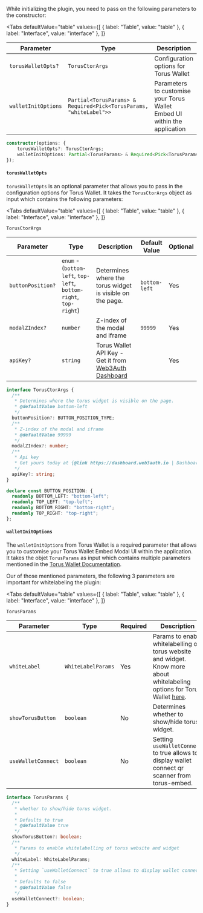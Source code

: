 
While initializing the plugin, you need to pass on the following parameters to the constructor:

<Tabs
  defaultValue="table"
  values={[
    { label: "Table", value: "table" },
    { label: "Interface", value: "interface" },
  ]}
>

<TabItem value="table">

| Parameter           | Type                                                               | Description                                                               | Optional |
| ------------------- | ------------------------------------------------------------------ | ------------------------------------------------------------------------- | -------- |
| `torusWalletOpts?`  | `TorusCtorArgs`                                                    | Configuration options for Torus Wallet                                    | Yes      |
| `walletInitOptions` | `Partial<TorusParams> & Required<Pick<TorusParams, "whiteLabel">>` | Parameters to customise your Torus Wallet Embed UI within the application | No       |

</TabItem>

<TabItem value="interface">

```ts
constructor(options: {
    torusWalletOpts?: TorusCtorArgs;
    walletInitOptions: Partial<TorusParams> & Required<Pick<TorusParams, "whiteLabel">>;
});
```

</TabItem>

</Tabs>

#### `torusWalletOpts`

`torusWalletOpts` is an optional parameter that allows you to pass in the configuration options for Torus Wallet. It takes the `TorusCtorArgs` object
as input which contains the following parameters:

<Tabs
  defaultValue="table"
  values={[
    { label: "Table", value: "table" },
    { label: "Interface", value: "interface" },
  ]}
>

<TabItem value="table">

`TorusCtorArgs`

| Parameter         | Type                                                              | Description                                                                            | Default Value | Optional |
| ----------------- | ----------------------------------------------------------------- | -------------------------------------------------------------------------------------- | ------------- | -------- |
| `buttonPosition?` | `enum` - (`bottom-left`, `top-left`, `bottom-right`, `top-right`) | Determines where the torus widget is visible on the page.                              | `bottom-left` | Yes      |
| `modalZIndex?`    | `number`                                                          | Z-index of the modal and iframe                                                        | `99999`       | Yes      |
| `apiKey?`         | `string`                                                          | Torus Wallet API Key - Get it from [Web3Auth Dashboard](https://dashboard.web3auth.io) |               | Yes      |

</TabItem>

<TabItem value="interface">

```ts
interface TorusCtorArgs {
  /**
   * Determines where the torus widget is visible on the page.
   * @defaultValue bottom-left
   */
  buttonPosition?: BUTTON_POSITION_TYPE;
  /**
   * Z-index of the modal and iframe
   * @defaultValue 99999
   */
  modalZIndex?: number;
  /**
   * Api key
   * Get yours today at {@link https://dashboard.web3auth.io | Dashboard}
   */
  apiKey?: string;
}

declare const BUTTON_POSITION: {
  readonly BOTTOM_LEFT: "bottom-left";
  readonly TOP_LEFT: "top-left";
  readonly BOTTOM_RIGHT: "bottom-right";
  readonly TOP_RIGHT: "top-right";
};
```

</TabItem>

</Tabs>

#### `walletInitOptions`

The `walletInitOptions` from Torus Wallet is a required parameter that allows you to customise your Torus Wallet Embed Modal UI within the
application. It takes the objet `TorusParams` as input which contains multiple parameters mentioned in the
[Torus Wallet Documentation](https://docs.tor.us/wallet/sdk/class#init).

Our of those mentioned parameters, the following 3 parameters are important for whitelabeling the plugin:

<Tabs
  defaultValue="table"
  values={[
    { label: "Table", value: "table" },
    { label: "Interface", value: "interface" },
  ]}
>

<TabItem value="table">

`TorusParams`

| Parameter          | Type               | Required | Description                                                                                                                                                                  | Default |
| ------------------ | ------------------ | -------- | ---------------------------------------------------------------------------------------------------------------------------------------------------------------------------- | ------- |
| `whiteLabel`       | `WhiteLabelParams` | Yes      | Params to enable whitelabelling of torus website and widget. Know more about whitelabeling options for Torus Wallet [here](https://docs.tor.us/wallet/sdk/class#whitelabel). | N/A     |
| `showTorusButton`  | `boolean`          | No       | Determines whether to show/hide torus widget.                                                                                                                                | `true`  |
| `useWalletConnect` | `boolean`          | No       | Setting `useWalletConnect` to true allows to display wallet connect qr scanner from torus-embed.                                                                             | `false` |

</TabItem>

<TabItem value="interface">

```ts
interface TorusParams {
  /**
   * whether to show/hide torus widget.
   *
   * Defaults to true
   * @defaultValue true
   */
  showTorusButton?: boolean;
  /**
   * Params to enable whitelabelling of torus website and widget
   */
  whiteLabel: WhiteLabelParams;
  /**
   * Setting `useWalletConnect` to true allows to display wallet connect qr scanner from torus-embed.
   *
   * Defaults to false
   * @defaultValue false
   */
  useWalletConnect?: boolean;
}
```

</TabItem>

</Tabs>
